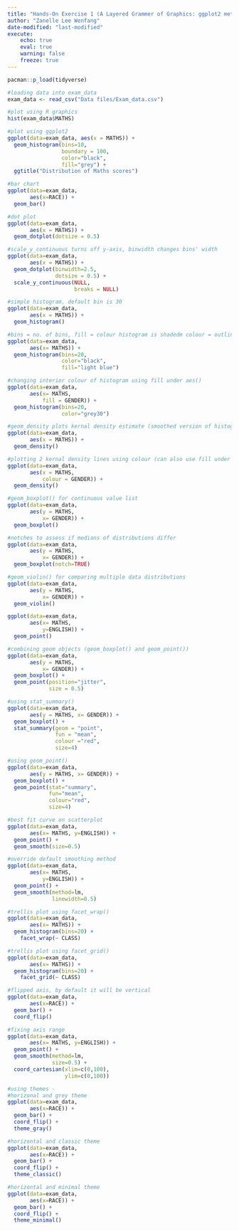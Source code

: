 ```yaml
---
title: "Hands-On Exercise 1 (A Layered Grammer of Graphics: ggplot2 methods)"
author: "Zanelle Lee Wenfang"
date-modified: "last-modified"
execute:
    echo: true
    eval: true
    warning: false
    freeze: true
---
```


```r
pacman::p_load(tidyverse)

#loading data into exam_data
exam_data <- read_csv("Data files/Exam_data.csv")

#plot using R graphics
hist(exam_data$MATHS)

#plot using ggplot2
ggplot(data=exam_data, aes(x = MATHS)) +
  geom_histogram(bins=10, 
                 boundary = 100,
                 color="black", 
                 fill="grey") +
  ggtitle("Distribution of Maths scores")
```

```r
#bar chart
ggplot(data=exam_data, 
       aes(x=RACE)) +
  geom_bar()

#dot plot
ggplot(data=exam_data, 
       aes(x = MATHS)) +
  geom_dotplot(dotsize = 0.5)

#scale_y_continuous turns off y-axis, binwidth changes bins' width
ggplot(data=exam_data, 
       aes(x = MATHS)) +
  geom_dotplot(binwidth=2.5,         
               dotsize = 0.5) +      
  scale_y_continuous(NULL,           
                     breaks = NULL)
```

```r
#simple histogram, default bin is 30
ggplot(data=exam_data, 
       aes(x = MATHS)) +
  geom_histogram()

#bins = no. of bins, fill = colour histogram is shadedm colour = outline colour of bars
ggplot(data=exam_data, 
       aes(x= MATHS)) +
  geom_histogram(bins=20,            
                 color="black",      
                 fill="light blue")

#changing interior colour of histogram using fill under aes()
ggplot(data=exam_data, 
       aes(x= MATHS, 
           fill = GENDER)) +
  geom_histogram(bins=20, 
                 color="grey30")
```

```r
#geom_density plots kernal density estimate (smoothed version of histogram)
ggplot(data=exam_data, 
       aes(x = MATHS)) +
  geom_density()

#plotting 2 kernal density lines using colour (can also use fill under aes())
ggplot(data=exam_data, 
       aes(x = MATHS, 
           colour = GENDER)) +
  geom_density()
```

```r
#geom_boxplot() for continuous value list
ggplot(data=exam_data, 
       aes(y = MATHS,       
           x= GENDER)) +    
  geom_boxplot()

#notches to assess if medians of distributions differ
ggplot(data=exam_data, 
       aes(y = MATHS, 
           x= GENDER)) +
  geom_boxplot(notch=TRUE)

#geom_violin() for comparing multiple data distributions
ggplot(data=exam_data, 
       aes(y = MATHS, 
           x= GENDER)) +
  geom_violin()
```

```r
ggplot(data=exam_data, 
       aes(x= MATHS, 
           y=ENGLISH)) +
  geom_point()

#combining geom objects (geom_boxplot() and geom_point())
ggplot(data=exam_data, 
       aes(y = MATHS, 
           x= GENDER)) +
  geom_boxplot() +                    
  geom_point(position="jitter", 
             size = 0.5)
```

```r
#using stat_summary()
ggplot(data=exam_data, 
       aes(y = MATHS, x= GENDER)) +
  geom_boxplot() +
  stat_summary(geom = "point",       
               fun = "mean",         
               colour ="red",        
               size=4)

#using geom_point()
ggplot(data=exam_data, 
       aes(y = MATHS, x= GENDER)) +
  geom_boxplot() +
  geom_point(stat="summary",        
             fun="mean",           
             colour="red",          
             size=4)
```

```r
#best fit curve on scatterplot
ggplot(data=exam_data, 
       aes(x= MATHS, y=ENGLISH)) +
  geom_point() +
  geom_smooth(size=0.5)

#override default smoothing method
ggplot(data=exam_data, 
       aes(x= MATHS, 
           y=ENGLISH)) +
  geom_point() +
  geom_smooth(method=lm, 
              linewidth=0.5)
```

```r
#trellis plot using facet_wrap()
ggplot(data=exam_data, 
       aes(x= MATHS)) +
  geom_histogram(bins=20) +
    facet_wrap(~ CLASS)

#trellis plot using facet_grid()
ggplot(data=exam_data, 
       aes(x= MATHS)) +
  geom_histogram(bins=20) +
    facet_grid(~ CLASS)
```

```r
#flipped axis, by default it will be vertical
ggplot(data=exam_data, 
       aes(x=RACE)) +
  geom_bar() +
  coord_flip()

#fixing axis range
ggplot(data=exam_data, 
       aes(x= MATHS, y=ENGLISH)) +
  geom_point() +
  geom_smooth(method=lm, 
              size=0.5) +  
  coord_cartesian(xlim=c(0,100),
                  ylim=c(0,100))

#using themes -
#horizonal and grey theme
ggplot(data=exam_data, 
       aes(x=RACE)) +
  geom_bar() +
  coord_flip() +
  theme_gray()

#horizontal and classic theme
ggplot(data=exam_data, 
       aes(x=RACE)) +
  geom_bar() +
  coord_flip() +
  theme_classic()

#horizontal and minimal theme
ggplot(data=exam_data, 
       aes(x=RACE)) +
  geom_bar() +
  coord_flip() +
  theme_minimal()
```
